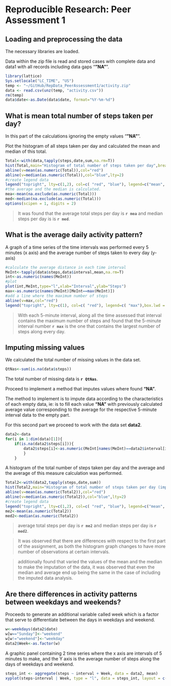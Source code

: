 # Reproducible Research: Peer Assessment 1


## Loading and preprocessing the data

The necessary libraries are loaded. 

Data within the zip file is read and stored cases with complete data and data1 with all records including data gaps "__"NA"__".

```r
library(lattice)
Sys.setlocale("LC_TIME", "US")
temp <- "~/GitHub/RepData_PeerAssessment1/activity.zip"
data <- read.csv(unz(temp, "activity.csv"))
rm(temp)
data$date<-as.Date(data$date, format="%Y-%m-%d")
```


## What is mean total number of steps taken per day?

In this part of the calculations ignoring the empty values "__"NA"__".

Plot the histogram of all steps taken per day and calculated the mean and median of this total.

```r
Total<-with(data,tapply(steps,date,sum,na.rm=T))
hist(Total,main="Histogram of total number of steps taken per day",breaks=61)
abline(v=mean(as.numeric(Total)),col="red")
abline(v=median(as.numeric(Total)),col="blue",lty=2)
#create legend data
legend("topright", lty=c(1,2), col=c( "red", "blue"), legend=c("mean", "median"),box.lwd = 0,box.col = "transparent", bg="transparent")
#the average and the median is calculated.
mea<-mean(na.exclude(as.numeric(Total)))
med<-median(na.exclude(as.numeric(Total)))
options(scipen = 1, digits = 2) 
```

> It was found that the average total steps per day is __`r mea`__ and median steps per day is is __`r med`__.


## What is the average daily activity pattern?

A graph of a time series of the time intervals was performed every 5 minutes (x axis) and the average number of steps taken to every day (y-axis)


```r
#calculate the average distance in each time interval
MeInt<-tapply(data$steps,data$interval,mean,na.rm=T)
int<-as.numeric(names(MeInt))
#plot
plot(int,MeInt,type="l",xlab="Interval",ylab="Steps")
max<-as.numeric(names(MeInt)[MeInt==max(MeInt)])
#add a line where the maximum number of steps
abline(v=max,col="red")
legend("topright", lty=c(1), col=c( "red"), legend=c( "max"),box.lwd = 0,box.col = "transparent", bg="transparent")
```

> With each 5-minute interval, along all the time assessed that interval contains the maximum number of steps and found that the 5-minute interval number __`r max`__ is the one that contains the largest number of steps along every day.

## Imputing missing values


We calculated the total number of missing values in the data set.

```r
QtNas<-sum(is.na(data$steps))
```

The total number of missing data is  __`r QtNas`__.

Proceed to implement a method that imputes values where found __"NA"__.

The method to implement is to impute data according to the characteristics of each empty data, ie:
is to fill each value __"NA"__ with previously calculated average value corresponding to the average for the respective 5-minute interval data to the empty part.

For this second part we proceed to work with the data set __data2__.

```r
data2<-data
for(i in 1:dim(data)[1]){
    if(is.na(data2$steps[i])){
        data2$steps[i]<-as.numeric(MeInt[names(MeInt)==data2$interval[i]])
        }
    }
```

A histogram of the total number of steps taken per day and the average and the average of this measure calculation was performed.

```r
Total2<-with(data2,tapply(steps,date,sum))
hist(Total2,main="Histogram of total number of steps taken per day (imputed)",breaks=61)
abline(v=mean(as.numeric(Total2)),col="red")
abline(v=median(as.numeric(Total2)),col="blue",lty=2)
#create legend data
legend("topright", lty=c(1,2), col=c( "red", "blue"), legend=c("mean", "median"),box.lwd = 0,box.col = "transparent", bg="transparent")
me2<-mean(as.numeric(Total2))
med2<-median(as.numeric(Total2))
```

> average total steps per day is __`r me2`__  and median steps per day is __`r med2`__.

> It was observed that there are differences with respect to the first part of the assignment, as both the histogram graph changes to have more number of observations at certain intervals. 

> additionally found that varied the values of the mean and the median to make the imputation of the data, it was observed that even the median and average end up being the same in the case of including the imputed data analysis.


## Are there differences in activity patterns between weekdays and weekends?


Proceeds to generate an additional variable called week which is a factor that serve to differentiate between the days in weekdays and weekend.


```r
w<-weekdays(data2$date)
w[w=="Sunday"]<-"weekend"
w[w!="weekend"]<-"weekday"
data2$Week<-as.factor(w)
```


A graphic panel containing 2 time series where the x axis are intervals of 5 minutes to make, and the Y axis is the average number of steps along the days of weekdays and weekend.

```r
steps_int <- aggregate(steps ~ interval + Week, data = data2, mean)
xyplot(steps~interval | Week, type = "l", data = steps_int, layout = c(1, 2),xlab = "Interval",ylab = "Number of steps")
```